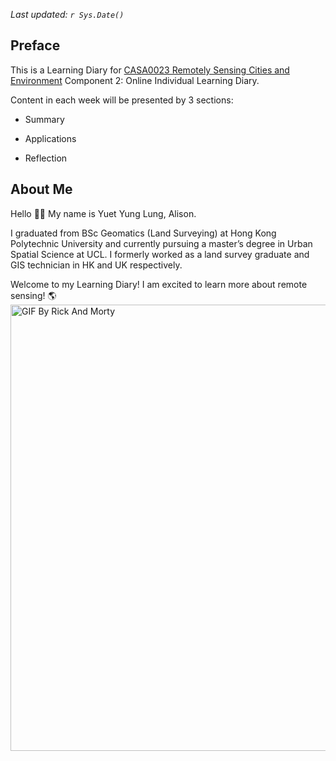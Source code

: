 *Last updated: `r Sys.Date()`*

## Preface {.unnumbered}

This is a Learning Diary for [CASA0023 Remotely Sensing Cities and Environment](https://andrewmaclachlan.github.io/CASA0023/00-course_info.html) Component 2: Online Individual Learning Diary.

Content in each week will be presented by 3 sections:

-   Summary

-   Applications

-   Reflection

## About Me {.unnumbered}

Hello 👋🏻 My name is Yuet Yung Lung, Alison.

I graduated from BSc Geomatics (Land Surveying) at Hong Kong Polytechnic University and currently pursuing a master’s degree in Urban Spatial Science at UCL. I formerly worked as a land survey graduate and GIS technician in HK and UK respectively.

Welcome to my Learning Diary! I am excited to learn more about remote sensing! 🌎️ ![GIF By Rick And Morty](https://media1.giphy.com/media/v1.Y2lkPTc5MGI3NjExZGNlNDU5ZTBjYmE1ODU5NzQzNGIxODEwOTdkNjAyM2RiMTJkZjMzMyZjdD1n/DTh1K6VuivY0gEuzWy/giphy.gif){fig-align="center" width="714"}

